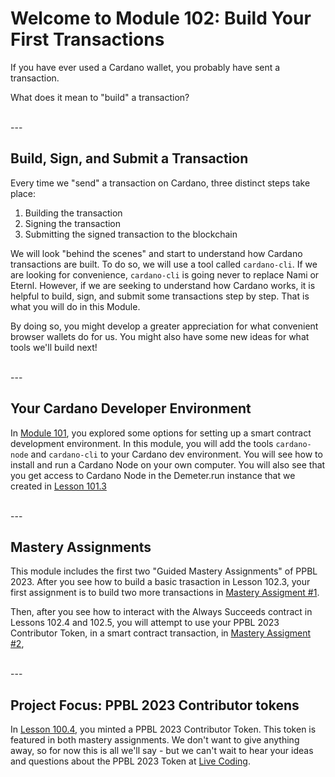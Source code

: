 # Welcome to Module 102: Build Your First Transactions

If you have ever used a Cardano wallet, you probably have sent a transaction. 

What does it mean to "build" a transaction?

<br />
---

## Build, Sign, and Submit a Transaction

Every time we "send" a transaction on Cardano, three distinct steps take place:
1. Building the transaction
2. Signing the transaction
3. Submitting the signed transaction to the blockchain

We will look "behind the scenes" and start to understand how Cardano transactions are built. To do so, we will use a tool called `cardano-cli`. If we are looking for convenience, `cardano-cli` is going never to replace Nami or Eternl. However, if we are seeking to understand how Cardano works, it is helpful to build, sign, and submit some transactions step by step. That is what you will do in this Module. 

By doing so, you might develop a greater appreciation for what convenient browser wallets do for us. You might also have some new ideas for what tools we'll build next!

<br />
---

## Your Cardano Developer Environment
In [Module 101](/modules/101/slts), you explored some options for setting up a smart contract development environment. In this module, you will add the tools `cardano-node`  and `cardano-cli` to your Cardano dev environment. You will see how to install and run a Cardano Node on your own computer. You will also see that you get access to Cardano Node in the Demeter.run instance that we created in [Lesson 101.3](/modules/101/1013)

<br />
---

## Mastery Assignments

This module includes the first two "Guided Mastery Assignments" of PPBL 2023. After you see how to build a basic trasaction in Lesson 102.3, your first assignment is to build two more transactions in [Mastery Assigment #1](/modules/102/assignment1021). 

Then, after you see how to interact with the Always Succeeds contract in Lessons 102.4 and 102.5, you will attempt to use your PPBL 2023 Contributor Token, in a smart contract transaction, in [Mastery Assigment #2](/modules/102/assignment1022),

<br />
---

## Project Focus: PPBL 2023 Contributor tokens
In [Lesson 100.4](/modules/100/1004), you minted a PPBL 2023 Contributor Token. This token is featured in both mastery assignments. We don't want to give anything away, so for now this is all we'll say - but we can't wait to hear your ideas and questions about the PPBL 2023 Token at [Live Coding](/live-coding).

